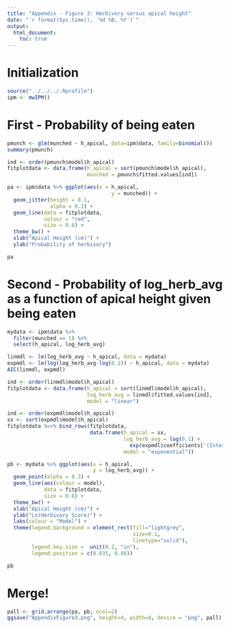 ```yaml
---
title: "Appendix - Figure 3: Herbivory versus apical height"
date: "`r format(Sys.time(), '%d %B, %Y')`"
output: 
  html_document:
    toc: true
---
```


# Initialization

```r
source("../../../.Rprofile")
ipm <- mwIPM()
```

# First - Probability of being eaten

```r
pmunch <- glm(munched ~ h_apical, data=ipm$data, family=binomial())
summary(pmunch)

ind <- order(pmunch$model$h_apical)
fitplotdata <- data.frame(h_apical = sort(pmunch$model$h_apical),
                          munched = pmunch$fitted.values[ind])

pa <- ipm$data %>% ggplot(aes(x = h_apical, 
                                  y = munched)) + 
  geom_jitter(height = 0.1,
              alpha = 0.3) +
  geom_line(data = fitplotdata,
            colour = "red",
            size = 0.8) +
  theme_bw() +
  xlab("Apical Height (cm)") + 
  ylab("Probability of herbivory")

pa
```

# Second - Probability of log_herb_avg as a function of apical height given being eaten

```r
mydata <- ipm$data %>% 
  filter(munched == 1) %>%
  select(h_apical, log_herb_avg)

linmdl <- lm(log_herb_avg ~ h_apical, data = mydata)
expmdl <- lm(log(log_herb_avg-log(0.1)) ~ h_apical, data = mydata)
AIC(linmdl, expmdl)

ind <- order(linmdl$model$h_apical)
fitplotdata <- data.frame(h_apical = sort(linmdl$model$h_apical),
                          log_herb_avg = linmdl$fitted.values[ind],
                          model = "linear")

ind <- order(expmdl$model$h_apical)
sx <- sort(expmdl$model$h_apical)
fitplotdata %<>% bind_rows(fitplotdata,
                           data.frame(h_apical = sx,
                                      log_herb_avg = log(0.1) + 
                                        exp(expmdl$coefficients['(Intercept)'] + expmdl$coefficients['h_apical']*sx),
                                      model = "exponential"))

pb <- mydata %>% ggplot(aes(x = h_apical,
                            y = log_herb_avg)) +
  geom_point(alpha = 0.3) +
  geom_line(aes(colour = model),
            data = fitplotdata,
            size = 0.8) +
  theme_bw() +
  xlab("Apical Height (cm)") +
  ylab("Ln(Herbivory Score)") +
  labs(colour = "Model") + 
  theme(legend.background = element_rect(fill="lightgrey",
                                         size=0.1,
                                         linetype="solid"),
        legend.key.size =  unit(0.2, "in"),
        legend.position = c(0.835, 0.88))

pb
```

# Merge!

```r
pall <- grid.arrange(pa, pb, ncol=2)
ggsave("AppendixFigure3.png", height=4, width=8, device = "png", pall)
```